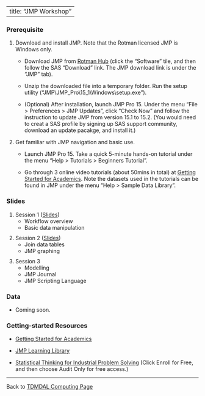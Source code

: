 <style>
ol ul {
    margin-bottom: 10px;
}
</style>

---
title: "JMP Workshop"
---

### Prerequisite

1. Download and install JMP. Note that the Rotman licensed JMP is Windows only.

    * Download JMP from [Rotman Hub](https://hub.rotman.utoronto.ca/){target="_blank"} (click the "Software" tile, and then follow the SAS "Download" link. The JMP download link is under the "JMP" tab).
    
    * Unzip the downloaded file into a temporary folder. Run the setup utility ("JMP\\JMP_Pro\15_1\\Windows\\setup.exe").
    
    * (Optional) After installation, launch JMP Pro 15. Under the menu "File > Preferences > JMP Updates", click "Check Now" and follow the instruction to update JMP from version 15.1 to 15.2. (You would need to creat a SAS profile by signing up SAS support community, download an update pacakge, and install it.)  

2. Get familiar with JMP navigation and basic use.

    * Launch JMP Pro 15. Take a quick 5-minute hands-on tutorial under the menu "Help > Tutorials > Beginners Tutorial".
    
    * Go through 3 online video tutorials (about 50mins in total) at [Getting Started for Academics](https://www.jmp.com/en_us/events/ondemand/webcasts/academic/getting-started-for-academics.html){target="_blank"}. Note the datasets used in the tutorials can be found in JMP under the menu "Help > Sample Data Library".
    

### Slides

1. Session 1 ([Slides](jmp_bootcamp_part1.pdf))
    * Workflow overview
    * Basic data manipulation
    
2. Session 2 ([Slides](jmp_bootcamp_part2.pdf))
    * Join data tables
    * JMP graphing

3. Session 3
    * Modelling
    * JMP Journal
    * JMP Scripting Language 

### Data

* Coming soon.

### Getting-started Resources

* [Getting Started for Academics](https://www.jmp.com/en_us/events/ondemand/webcasts/academic/getting-started-for-academics.html){target="_blank"}

* [JMP Learning Library](https://www.jmp.com/en_us/learning-library.html){target="_blank"}

* [Statistical Thinking for Industrial Problem Solving](https://www.coursera.org/learn/statistical-thinking-applied-statistics){target="_blank"} (Click Enroll for Free, and then choose Audit Only for free access.)

---

Back to [TDMDAL Computing Page](https://tdmdal.github.io/)